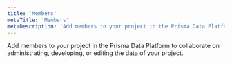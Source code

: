 ```yaml
---
title: 'Members'
metaTitle: 'Members'
metaDescription: 'Add members to your project in the Prisma Data Platform to collaborate on administrating, developing, or editing the data of your project.'
---
```


<TopBlock>

Add members to your project in the Prisma Data Platform to collaborate on administrating, developing, or editing the data of your project.

<Subsections depth="2" />
</TopBlock>
